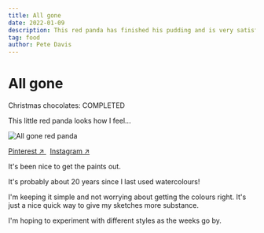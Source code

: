 ```yaml
---
title: All gone
date: 2022-01-09
description: This red panda has finished his pudding and is very satisfied
tag: food
author: Pete Davis
---
```



# All gone

Christmas chocolates: COMPLETED

This little red panda looks how I feel...

<Image
  src="/images/all-gone-red-panda.jpeg"
  alt="All gone red panda"
  width={1000}
  height={1000}
  priority
  className="next-image"
/>

[Pinterest ↗ ](https://www.pinterest.co.uk/pin/?)&nbsp; [Instagram ↗ ](https://www.instagram.com/p/?/)

It's been nice to get the paints out.

It's probably about 20 years since I last used watercolours!

I'm keeping it simple and not worrying about getting the colours right. It's just a nice quick way to give my sketches more substance.

I'm hoping to experiment with different styles as the weeks go by.
